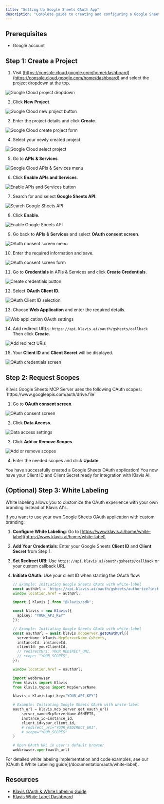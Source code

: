 ```yaml
---
title: "Setting Up Google Sheets OAuth App"
description: "Complete guide to creating and configuring a Google Sheets OAuth application"
---
```


## Prerequisites

- Google account

## Step 1: Create a Project

1. Visit [https://console.cloud.google.com/home/dashboard](https://console.cloud.google.com/home/dashboard) and select the project dropdown at the top.

<img src="/images/knowledge-base/google_sheets_oauth_app/step1_box.png" alt="Google Cloud project dropdown" />

2. Click **New Project**.

<img src="/images/knowledge-base/google_sheets_oauth_app/step2_new_project.png" alt="Google Cloud new project button" />

3. Enter the project details and click **Create**.

<img src="/images/knowledge-base/google_sheets_oauth_app/step3_create.png" alt="Google Cloud create project form" />

4. Select your newly created project.

<img src="/images/knowledge-base/google_sheets_oauth_app/step4_select_project.png" alt="Google Cloud select project" />

5. Go to **APIs & Services**.

<img src="/images/knowledge-base/google_sheets_oauth_app/step5_apis_and_services.png" alt="Google Cloud APIs & Services menu" />

6. Click **Enable APIs and Services**.

<img src="/images/knowledge-base/google_sheets_oauth_app/step6_enable_api_services.png" alt="Enable APIs and Services button" />

7. Search for and select **Google Sheets API**.

<img src="/images/knowledge-base/google_sheets_oauth_app/step7_select_sheets.png" alt="Search Google Sheets API" />

8. Click **Enable**.

<img src="/images/knowledge-base/google_sheets_oauth_app/step8_enable.png" alt="Enable Google Sheets API" />

9. Go back to **APIs & Services** and select **OAuth consent screen**.

<img src="/images/knowledge-base/google_sheets_oauth_app/step9_oauth_screen.png" alt="OAuth consent screen menu" />

10. Enter the required information and save.

<img src="/images/knowledge-base/google_sheets_oauth_app/step10_info.png" alt="OAuth consent screen form" />

11. Go to **Credentials** in APIs & Services and click **Create Credentials**.

<img src="/images/knowledge-base/google_sheets_oauth_app/step11_CreateCredentials.png" alt="Create credentials button" />

12. Select **OAuth Client ID**.

<img src="/images/knowledge-base/google_sheets_oauth_app/step12_OAuthClientID.png" alt="OAuth Client ID selection" />

13. Choose **Web Application** and enter the required details.

<img src="/images/knowledge-base/google_sheets_oauth_app/step13_WebApplication.png" alt="Web application OAuth settings" />

14. Add redirect URLs:
    `https://api.klavis.ai/oauth/gsheets/callback`
    Then click **Create**.

<img src="/images/knowledge-base/google_sheets_oauth_app/step14_redirect_uri.png" alt="Add redirect URIs" />

15. Your **Client ID** and **Client Secret** will be displayed.

<img src="/images/knowledge-base/google_sheets_oauth_app/step15_credentials.png" alt="OAuth credentials screen" />


## Step 2: Request Scopes

<Note>
Klavis Google Sheets MCP Server uses the following OAuth scopes:
`https://www.googleapis.com/auth/drive.file`
</Note>

1. Go to **OAuth consent screen**.

<img src="/images/knowledge-base/google_sheets_oauth_app/scope1_oauth.png" alt="OAuth consent screen" />

2. Click **Data Access**.

<img src="/images/knowledge-base/google_sheets_oauth_app/scope2_data_access.png" alt="Data access settings" />

3. Click **Add or Remove Scopes**.

<img src="/images/knowledge-base/google_sheets_oauth_app/scope3_add_scopes.png" alt="Add or remove scopes" />

4. Enter the needed scopes and click **Update**.

<Check>
You have successfully created a Google Sheets OAuth application! You now have your Client ID and Client Secret ready for integration with Klavis AI.
</Check>

## (Optional) Step 3: White Labeling

<Note>
White labeling allows you to customize the OAuth experience with your own branding instead of Klavis AI's.
</Note>

If you want to use your own Google Sheets OAuth application with custom branding:

1. **Configure White Labeling**: Go to [https://www.klavis.ai/home/white-label](https://www.klavis.ai/home/white-label)
2. **Add Your Credentials**: Enter your Google Sheets **Client ID** and **Client Secret** from Step 1.
3. **Set Redirect URI**: Use `https://api.klavis.ai/oauth/gsheets/callback` or your custom callback URL.
4. **Initiate OAuth**: Use your client ID when starting the OAuth flow:

   <CodeGroup>
   
   ```javascript without SDK
   // Example: Initiating Google Sheets OAuth with white-label
   const authUrl = `https://api.klavis.ai/oauth/gsheets/authorize?instance_id=${instanceId}&client_id=${yourClientId}`;
   window.location.href = authUrl;
   ```
   
   ```typescript TypeScript SDK
   import { Klavis } from "@klavis/sdk";
   
   const klavis = new Klavis({
     apiKey: "YOUR_API_KEY"
   });
   
   // Example: Initiating Google Sheets OAuth with white-label
   const oauthUrl = await klavis.mcpServer.getOAuthUrl({
     serverName: Klavis.McpServerName.Gsheets,
     instanceId: instanceId,
     clientId: yourClientId,
     // redirectUri: YOUR_REDIRECT_URI,
     // scope: "YOUR_SCOPES", 
   });
   
   window.location.href = oauthUrl;
   ```
   
   ```python Python SDK
   import webbrowser
   from klavis import Klavis
   from klavis.types import McpServerName
   
   klavis = Klavis(api_key="YOUR_API_KEY")
   
   # Example: Initiating Google Sheets OAuth with white-label
   oauth_url = klavis.mcp_server.get_oauth_url(
       server_name=McpServerName.GSHEETS,
       instance_id=instance_id,
       client_id=your_client_id,
       # redirect_uri="YOUR_REDIRECT_URI",
       # scope="YOUR_SCOPES"
   )
   
   # Open OAuth URL in user's default browser
   webbrowser.open(oauth_url)
   ```
   
   </CodeGroup>
<Tip>
For detailed white labeling implementation and code examples, see our [OAuth & White Labeling guide](/documentation/auth/white-label).
</Tip>

## Resources
- [Klavis OAuth & White Labeling Guide](/documentation/auth/white-label)
- [Klavis White Label Dashboard](https://www.klavis.ai/home/white-label)